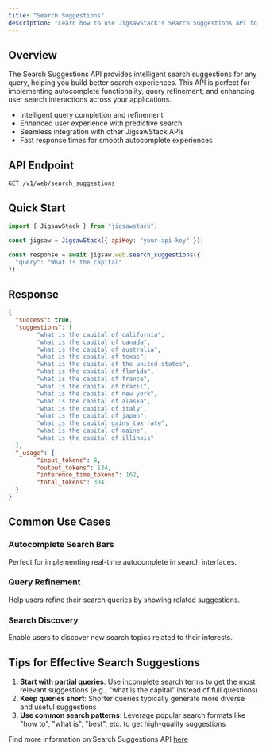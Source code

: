```yaml
---
title: "Search Suggestions"
description: "Learn how to use JigsawStack's Search Suggestions API to get search suggestions for a given query"
---
```


## Overview

The Search Suggestions API provides intelligent search suggestions for any query, helping you build better search experiences. This API is perfect for implementing autocomplete functionality, query refinement, and enhancing user search interactions across your applications.

- Intelligent query completion and refinement
- Enhanced user experience with predictive search
- Seamless integration with other JigsawStack APIs
- Fast response times for smooth autocomplete experiences

## API Endpoint
```
GET /v1/web/search_suggestions
```

## Quick Start

```javascript Javascript
import { JigsawStack } from "jigsawstack";

const jigsaw = JigsawStack({ apiKey: "your-api-key" });

const response = await jigsaw.web.search_suggestions({
  "query": "What is the capital"
})
```

## Response 
```json
{
  "success": true,
  "suggestions": [
        "what is the capital of california",
        "what is the capital of canada",
        "what is the capital of australia",
        "what is the capital of texas",
        "what is the capital of the united states",
        "what is the capital of florida",
        "what is the capital of france",
        "what is the capital of brazil",
        "what is the capital of new york",
        "what is the capital of alaska",
        "what is the capital of italy",
        "what is the capital of japan",
        "what is the capital gains tax rate",
        "what is the capital of maine",
        "what is the capital of illinois"
  ],
  "_usage": {
        "input_tokens": 8,
        "output_tokens": 134,
        "inference_time_tokens": 162,
        "total_tokens": 304
  }
}
```

## Common Use Cases

### Autocomplete Search Bars
Perfect for implementing real-time autocomplete in search interfaces.

### Query Refinement
Help users refine their search queries by showing related suggestions.

### Search Discovery
Enable users to discover new search topics related to their interests.

## Tips for Effective Search Suggestions

1. **Start with partial queries**: Use incomplete search terms to get the most relevant suggestions (e.g., "what is the capital" instead of full questions)
2. **Keep queries short**: Shorter queries typically generate more diverse and useful suggestions
3. **Use common search patterns**: Leverage popular search formats like "how to", "what is", "best", etc. to get high-quality suggestions

<Note>Find more information on Search Suggestions API [here](/docs/api-reference/web/search-suggestions)</Note>